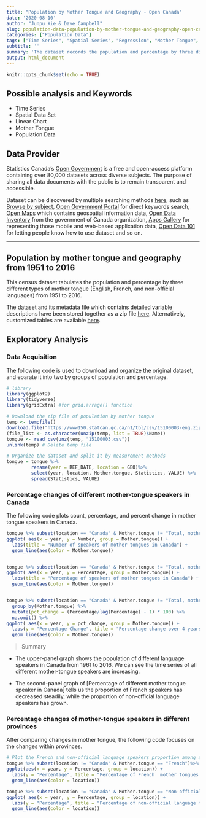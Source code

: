 ```yaml
---
title: "Population by Mother Tongue and Geography - Open Canada"
date: '2020-08-10'
author: "Junpu Xie & Dave Campbell"
slug: population-data-population-by-mother-tongue-and-geography-open-canada
categories: ["Population Data"]
tags: ["Time Series", "Spatial Series", "Regression", "Mother Tongue", "Population Data","Canada"]
subtitle: ''
summary: 'The dataset records the population and percentage by three different types of mother tongue (English, French, and non-official languages) in the regions of Canada and all Canadian provinces from 1951 to 2016.'
output: html_document
---
```


```r
knitr::opts_chunk$set(echo = TRUE)
```


## Possible analysis and Keywords

- Time Series
- Spatial Data Set
- Linear Chart
- Mother Tongue
- Population Data


## Data Provider

Statistics Canada's [Open Government](https://open.canada.ca/en) is a free and open-access platform  containing over 80,000 datasets across diverse subjects. The purpose of sharing all data documents with the public is to remain transparent and accessible. 

Dataset can be discovered by multiple searching methods [here](https://open.canada.ca/en/open-data), such as [Browse by subject](https://open.canada.ca/en/open-data), [Open Government Portal](https://search.open.canada.ca/en/od/?sort=last_modified_tdt%20desc&page=1&search_text=&od-search-portal=Open%20Data&_ga=2.198521263.1872662645.1597195650-535176367.1594143568) for direct keywords search, [Open Maps](https://open.canada.ca/en/open-map) which contains geospatial information data, [Open Data Inventory](https://open.canada.ca/en/search/inventory) from the government of Canada organization, [Apps Gallery](https://open.canada.ca/en/apps) for representing those mobile and web-based application data, [Open Data 101](https://open.canada.ca/en/open-data-principles) for letting people know how to use dataset and so on.

***

## Population by mother tongue and geography from 1951 to 2016

This census dataset tabulates the population and percentage by three different types of mother tongue (English, French, and non-official languages) from 1951 to 2016.

The dataset and its metadata file which contains detailed variable descriptions have been stored together as a zip file [here](https://open.canada.ca/data/en/dataset/5347fcac-feb2-4f17-a5f9-cbc9ecbd99a4).  Alternatively, customized tables are available [here](https://www150.statcan.gc.ca/t1/tbl1/en/tv.action?pid=1510000301).

## Exploratory Analysis

### Data Acquisition

The following code is used to download and organize the original dataset, and eparate it into two by groups of population and percentage.

```r

# library
library(ggplot2)
library(tidyverse)
library(gridExtra) #for grid.arrage() function 

# Download the zip file of population by mother tongue
temp <- tempfile()
download.file("https://www150.statcan.gc.ca/n1/tbl/csv/15100003-eng.zip",temp)
(file_list <- as.character(unzip(temp, list = TRUE)$Name))
tongue <- read_csv(unz(temp, "15100003.csv"))
unlink(temp) # Delete temp file

# Organize the dataset and split it by measurement methods
tongue = tongue %>% 
         rename(year = REF_DATE, location = GEO)%>%
         select(year, location, Mother.tongue, Statistics, VALUE) %>% 
         spread(Statistics, VALUE)

```

### Percentage changes of different mother-tongue speakers in Canada

The following code plots count, percentage, and percent change in mother tongue speakers in Canada.



```r
tongue %>% subset(location == "Canada" & Mother.tongue != "Total, mother tongue") %>%
ggplot( aes(x = year, y = Number, group = Mother.tongue)) +
  labs(title = "Number of speakers of mother tongues in Canada") +
  geom_line(aes(color = Mother.tongue))


tongue %>% subset(location == "Canada" & Mother.tongue != "Total, mother tongue") %>%
ggplot( aes(x = year, y = Percentage, group = Mother.tongue)) +
  labs(title = "Percentage of speakers of mother tongues in Canada") +
  geom_line(aes(color = Mother.tongue))


tongue %>% subset(location == "Canada" & Mother.tongue != "Total, mother tongue") %>%
  group_by(Mother.tongue) %>% 
  mutate(pct_change = (Percentage/lag(Percentage) - 1) * 100) %>%
  na.omit() %>%
ggplot( aes(x = year, y = pct_change, group = Mother.tongue)) +
  labs(y = "Percentage Change", title = "Percentage change over 4 years for different mother tongues in Canada") +
  geom_line(aes(color = Mother.tongue))

```

> Summary

* The upper-panel graph shows the population of different language speakers in Canada from 1961 to 2016. We can see the time series of all different mother-tongue speakers are increasing.

* The second-panel graph of [Percentage of different mother tongue speaker in Canada] tells us the proportion of French speakers has decreased steadily, while the proportion of non-official language speakers has grown.


### Percentage changes of mother-tongue speakers in different provinces

After comparing changes in mother tongue, the following code focuses on the changes within provinces. 

```r

# Plot the French and non-official language speakers proportion among all provinces in Canada 
tongue %>% subset(location != "Canada" & Mother.tongue == "French")%>%
ggplot(aes(x = year, y = Percentage, group = location)) +
  labs(y = "Percentage", title = "Percentage of French  mother tongues in different provinces") +
  geom_line(aes(color = location))

tongue %>% subset(location != "Canada" & Mother.tongue == "Non-official languages")%>% 
ggplot( aes(x = year, y = Percentage, group = location)) +
  labs(y = "Percentage", title = "Percentage of non-official language mother tongues in different provinces") +
  geom_line(aes(color = location))

```


